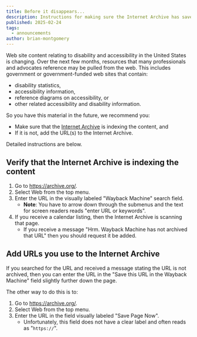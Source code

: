 ```yaml
---
title: Before it disappears...
description: Instructions for making sure the Internet Archive has saved important accessibility references
published: 2025-02-24
tags:
  - announcements
author: brian-montgomery
---
```

Web site content relating to disability and accessibility in the United States is changing. Over the next few months, resources that many professionals and advocates reference may be pulled from the web. This includes government or government-funded web sites that contain:
- disability statistics,
- accessibility information,
- reference diagrams on accessibility, or
- other related accessibility and disability information.

So you have this material in the future, we recommend you:
- Make sure that the [Internet Archive](https://archive.org/) is indexing the content, and
- If it is not, add the URL(s) to the Internet Archive.

Detailed instructions are below.

## Verify that the Internet Archive is indexing the content
1. Go to https://archive.org/.
2. Select Web from the top menu.
3. Enter the URL in the visually labeled "Wayback Machine" search field.
   - **Note**: You have to arrow down through the submenus and the text for screen readers reads "enter URL or keywords".
4. If you receive a calendar listing, then the Internet Archive is scanning that page.
   - If you receive a message "Hrm. Wayback Machine has not archived that URL" then you should request it be added.

## Add URLs you use to the Internet Archive
If you searched for the URL and received a message stating the URL is not archived, then you can enter the URL in the "Save this URL in the Wayback Machine" field slightly further down the page. 

The other way to do this is to:
1. Go to https://archive.org/.
2. Select Web from the top menu.
3. Enter the URL in the field visually labeled "Save Page Now".
   - Unfortunately, this field does not have a clear label and often reads as "``https://``".